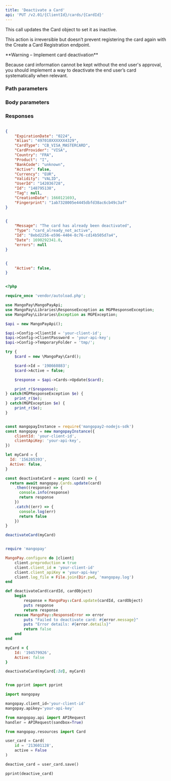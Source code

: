 ```yaml
---
title: 'Deactivate a Card'  
api: 'PUT /v2.01/{ClientId}/cards/{CardId}'  
---
```


  

This call updates the Card object to set it as inactive.   

This action is irreversible but doesn’t prevent registering the card again with the Create a Card Registration endpoint.  

<Warning>  
**Warning – Implement card deactivation** 
  
Because card information cannot be kept without the end user's approval, you should implement a way to deactivate the end user’s card systematically when relevant.  
</Warning>  

### Path parameters  

<CardId1 />  

### Body parameters  

<Active1 />  

### Responses  

<AccordionGroup><Accordion title="200">  

<ExpirationDate1Response />  

<AliasResponse />  

<CardType1Response />  

<CardProviderResponse />  

<Country4Response />  

<ProductResponse />  

<BankCodeResponse />  

<Active2Response />  

<Currency2Response />  

<ValidityResponse />  

<UserIdResponse />  

<Id4Response />  

<Tag6Response />  

<FingerprintResponse /></Accordion><Accordion title="400 - Card is already deactivated"></Accordion></AccordionGroup>  

<ResponseExample>  

```json 200  

{
    "ExpirationDate": "0224",
    "Alias": "497010XXXXXX4329",
    "CardType": "CB_VISA_MASTERCARD",
    "CardProvider": "VISA",
    "Country": "FRA",
    "Product": "I",
    "BankCode": "unknown",
    "Active": false,
    "Currency": "EUR",
    "Validity": "VALID",
    "UserId": "142036728",
    "Id": "148795138",
    "Tag": null,
    "CreationDate": 1660121693,
    "Fingerprint": "1ab7328005e4445dbfd38ac6cb49c3af"
}  

 ```  

```json 400 - Card is already deactivated  

{
    "Message": "The card has already been deactivated",
    "Type": "card_already_not_active",
    "Id": "8ebd2256-e596-4404-8c76-cd14b505d7a4",
    "Date": 1690292341.0,
    "errors": null
}  

 ```  

</ResponseExample>  

<RequestExample>  
  
```json REST  

{
    "Active": false,
}  
```  

  
```php PHP  

<?php 

require_once 'vendor/autoload.php';

use MangoPay\MangoPayApi;
use MangoPay\Libraries\ResponseException as MGPResponseException;
use MangoPay\Libraries\Exception as MGPException;

$api = new MangoPayApi();

$api->Config->ClientId = 'your-client-id';
$api->Config->ClientPassword = 'your-api-key';
$api->Config->TemporaryFolder = 'tmp/';

try {
    $card = new \MangoPay\Card();

    $card->Id = '198660883';
    $card->Active = false;

    $response = $api->Cards->Update($card);

    print_r($response);
} catch(MGPResponseException $e) {
    print_r($e);
} catch(MGPException $e) {
    print_r($e);
}  
```  

  
```javascript NodeJS  

const mangopayInstance = require('mangopay2-nodejs-sdk')
const mangopay = new mangopayInstance({
    clientId: 'your-client-id',
    clientApiKey: 'your-api-key',
})

let myCard = {
  Id: '156285393',
  Active: false,
}

const deactivateCard = async (card) => {
  return await mangopay.Cards.update(card)
    .then((response) => {
      console.info(response)
      return response
    })
    .catch((err) => {
      console.log(err)
      return false
    })
}

deactivateCard(myCard)  
```  

  
```ruby Ruby  

require 'mangopay'

MangoPay.configure do |client|
    client.preproduction = true
    client.client_id = 'your-client-id'
    client.client_apiKey = 'your-api-key'
    client.log_file = File.join(Dir.pwd, 'mangopay.log')
end

def deactivateCard(cardId, cardObject)
    begin
        response = MangoPay::Card.update(cardId, cardObject)
        puts response
        return response
    rescue MangoPay::ResponseError => error
        puts "Failed to deactivate card: #{error.message}"
        puts "Error details: #{error.details}"
        return false
    end
end

myCard = {
    Id: '194579926',
    Active: false
}

deactivateCard(myCard[:Id], myCard)  
```  

  
```python Python  

from pprint import pprint

import mangopay

mangopay.client_id='your-client-id'
mangopay.apikey='your-api-key'

from mangopay.api import APIRequest
handler = APIRequest(sandbox=True)

from mangopay.resources import Card

user_card = Card(
    id = '213601128',
    active = False
)

deactive_card = user_card.save()

pprint(deactive_card)
  
```  

  
</RequestExample>